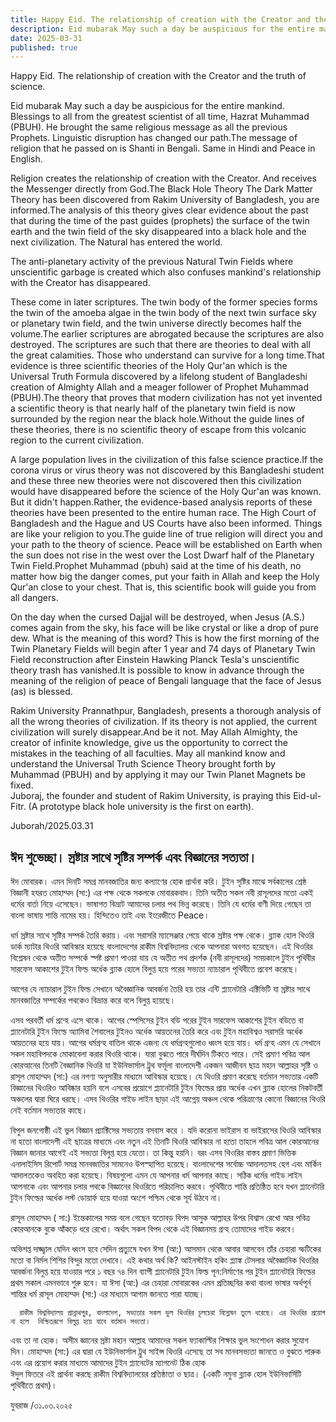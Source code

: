 ```yaml
---
title: Happy Eid. The relationship of creation with the Creator and the truth of science.
description: Eid mubarak May such a day be auspicious for the entire mankind. Blessings to all from the greatest scientist of all time, Hazrat Muhammad (PBUH).
date: 2025-03-31
published: true
---
```


Happy Eid. The relationship of creation with the Creator and the truth of science.

Eid mubarak May such a day be auspicious for the entire mankind. Blessings to all from the greatest scientist of all time, Hazrat Muhammad (PBUH). He brought the same religious message as all the previous Prophets. Linguistic disruption has changed our path.The message of religion that he passed on is Shanti in Bengali. Same in Hindi and Peace in English.

Religion creates the relationship of creation with the Creator. And receives the Messenger directly from God.The Black Hole Theory The Dark Matter Theory has been discovered from Rakim University of Bangladesh, you are informed.The analysis of this theory gives clear evidence about the past that during the time of the past guides (prophets) the surface of the twin earth and the twin field of the sky disappeared into a black hole and the next civilization. The Natural has entered the world. 

The anti-planetary activity of the previous Natural Twin Fields where unscientific garbage is created which also confuses mankind's relationship with the Creator has disappeared.

These come in later scriptures.  The twin body of the former species forms the twin of the amoeba algae in the twin body of the next twin surface sky or planetary twin field, and the twin universe directly becomes half the volume.The earlier scriptures are abrogated because the scriptures are also destroyed. The scriptures are such that there are theories to deal with all the great calamities. Those who understand can survive for a long time.That evidence is three scientific theories of the Holy Qur'an which is the Universal Truth Formula discovered by a lifelong student of Bangladeshi creation of Almighty Allah and a meager follower of Prophet Muhammad (PBUH).The theory that proves that modern civilization has not yet invented a scientific theory is that nearly half of the planetary twin field is now surrounded by the region near the black hole.Without the guide lines of these theories, there is no scientific theory of escape from this volcanic region to the current civilization. 

A large population lives in the civilization of this false science practice.If the corona virus or virus theory was not discovered by this Bangladeshi student and these three new theories were not discovered then this civilization would have disappeared before the science of the Holy Qur'an was known. But it didn't happen.Rather, the evidence-based analysis reports of these theories have been presented to the entire human race. The High Court of Bangladesh and the Hague and US Courts have also been informed. Things are like your religion to you.The guide line of true religion will direct you and your path to the theory of science. Peace will be established on Earth when the sun does not rise in the west over the Lost Dwarf half of the Planetary Twin Field.Prophet Muhammad (pbuh) said at the time of his death, no matter how big the danger comes, put your faith in Allah and keep the Holy Qur'an close to your chest. That is, this scientific book will guide you from all dangers.

On the day when the cursed Dajjal will be destroyed, when Jesus (A.S.) comes again from the sky, his face will be like crystal or like a drop of pure dew. What is the meaning of this word? This is how the first morning of the Twin Planetary Fields will begin after 1 year and 74 days of Planetary Twin Field reconstruction after Einstein Hawking Planck Tesla's unscientific theory trash has vanished.It is possible to know in advance through the meaning of the religion of peace of Bengali language that the face of Jesus (as) is blessed. 

Rakim University Prannathpur, Bangladesh, presents a thorough analysis of all the wrong theories of civilization. If its theory is not applied, the current civilization will surely disappear.And be it not. May Allah Almighty, the creator of infinite knowledge, give us the opportunity to correct the mistakes in the teaching of all faculties. May all mankind know and understand the Universal Truth Science Theory brought forth by Muhammad (PBUH) and by applying it may our Twin Planet Magnets be fixed.   
  Juboraj, the founder and student of Rakim University, is praying this Eid-ul-Fitr.
(A prototype black hole university is the first on earth).

Juborah/2025.03.31

## ঈদ শুভেচ্ছা। স্রষ্টার সাথে সৃষ্টির সম্পর্ক এবং বিজ্ঞানের সত‍্যতা।  

ঈদ মোবারক। এমন দিনটি সমগ্র মানবজাতির জন‍্য কল‍্যাণের হোক প্রার্থনা করি। টুইন সৃষ্টির মাঝে সর্বকালের শ্রেষ্ঠ বিজ্ঞানী হযরত মোহাম্মদ (সা:)  এর পক্ষ থেকে সকলকে মোবারকবাদ। তিনি অতীত সকল নবী রাসূলদের মতো একই ধর্মের বার্তা নিয়ে এসেছেন। ভাষাগত বিভ্রাট আমাদের চলার পথ ভিন্ন করেছে। তিনি যে ধর্মের বাণী দিয়ে গেছেন তা বাংলা ভাষায় শান্তি নামের হয়। হিন্দিতেও তাই এবং ইংরেজীতে Peace।

ধর্ম স্রষ্টার সাথে সৃষ্টির সম্পর্ক তৈরি করায়। এবং সরাসরি ম‍্যাসেঞ্জার পেয়ে থাকে স্রষ্টার পক্ষ থেকে। ব্ল‍্যাক হোল থিওরি ডার্ক ম‍্যাটার থিওরি আবিস্কার হয়েছে বাংলাদেশের রাকীম বিশ্ববিদ্যালয় থেকে আপনারা অবগত হয়েছেন।
এই থিওরির বিশ্লেষন থেকে অতীত সম্পর্কে স্পষ্ট প্রমাণ পাওয়া যায় যে অতীত পথ প্রদর্শক (নবী রাসূলদের) সময়কালে টুইন পৃথিবীর সারফেস আকাশের টুইন ফিল্ড অর্ধেক ব্ল‍্যাক হোলে বিলুপ্ত হয়ে পরের সভ‍্যতা ন‍্যাচারাল পৃথিবীতে প্রবেশ করেছে। 
 
আগের যে ন‍্যাচারাল টুইন ফিল্ড সেখানে অবৈজ্ঞানিক আবর্জনা তৈরি হয় তার এন্টি প্ল‍্যানেটারি এক্টিভিটি যা স্রষ্টার সাথে মানবজাতির   সম্পর্কের পথকেও বিভ্রান্ত করে বলে বিলুপ্ত হয়েছে। 

এসব পরবর্তী ধর্ম গ্রন্হে এসে থাকে।  আগের স্পেসিসের টুইন বডি পরের টুইন সারফেস আকাশের টুইন বডিতে বা প্ল‍্যানেটারি টুইন ফিল্ডে অ‍্যামিবা শৈবালের টুইনও অর্ধেক আয়তনের তৈরি করে এবং টুইন মহাবিশ্বও সরাসরি অর্ধেক আয়তনের হয়ে যায়। আগের ধর্মগ্রন্হ বাতিল থাকে এজন‍্য যে ধর্মগ্রন্হগুলোও ধ্বংস হয়ে যায়। ধর্ম গ্রন্হ এমন যে সেখানে সকল মহাবিপদকে মোকাবেলা করার থিওরি থাকে। যারা বুঝতে পারে দীর্ঘদিন টিকতে পারে।  সেই প্রমাণ পবিত্র আল কোরআনের তিনটি বৈজ্ঞানিক থিওরি যা ইউনিভার্সাল ট্রুথ ফর্মূলা বাংলাদেশী একজন আজীবন ছাত্র মহান আল্লাহর সৃষ্টি ও রাসূল মোহাম্মদ (সা:) এর নগণ‍্য অনুসারীর মাধ‍্যমে আবিস্কার হয়েছে। যে থিওরি প্রমাণ করেছে বর্তমান সভ‍্যতার একটি বিজ্ঞানের থিওরিও আবিষ্কার হয়নি বলে এসবের  প্রয়োগে প্ল‍্যানেটারি টুইন ফিল্ডের প্রায় অর্ধেক এখন ব্ল‍্যাক হোলের নিকটবর্তী অঞ্চলের দ্বারা ঘিরে ধরছে। 
এসব থিওরির গাইড লাইন ছাড়া এই আগ্নেয় অঞ্চল থেকে পরিত্রাণের কোনো বিজ্ঞানের থিওরি নেই বর্তমান সভ‍্যতার কাছে। 

বিপুল জনগোষ্ঠী এই ভুল বিজ্ঞান প্র‍্যাক্টিসের সভ‍্যতায় বসবাস করে । যদি করোনা ভাইরাস বা ভাইরাসের থিওরি আবিস্কার না হতো বাংলাদেশী এই ছাত্রের মাধ‍্যমে এবং নতুন এই তিনটি থিওরি আবিস্কার না হতো তাহলে পবিত্র আল  কোরআনের বিজ্ঞান জানার আগেই এই সভ‍্যতা বিলুপ্ত হয়ে যেতো। তা কিন্তু হয়নি।  বরং এসব থিওরির বাস্তব প্রমাণ ভিত্তিক এনালাইসিস রিপোর্ট সমগ্র মানবজাতির সামনেও উপস্হাপিত হয়েছে। বাংলাদেশের সর্বোচ্চ আদালতসহ হেগ এবং মার্কিন আদালতকেও অবহিত করা হয়েছে। বিষয়গুলো এমন যে আপনার ধর্ম আপনার কাছে। সঠিক ধর্মের গাইড লাইন আপনাকে এবং  আপনার চলার পথকে বিজ্ঞানের থিওরিতে পরিচালিত করবে। পৃথিবীতে শান্তি প্রতিষ্ঠিত হবে যখন প্ল‍্যানেটারি টুইন ফিল্ডের অর্ধেক লস্ট ডোয়ার্ফ হয়ে যাওয়া অংশে পশ্চিম থেকে সূর্য উঠবে না।  

রাসূল মোহাম্মদ ( সা:) ইন্তেকালের সময় বলে গেছেন যতোবড় বিপদ আসুক আল্লাহর উপর বিশ্বাস রেখো আর পবিত্র কোরআনকে বুকে আঁকড়ে ধরে রেখো। অর্থাৎ সকল বিপদ থেকে এই বিজ্ঞানময় গ্রন্হ তোমাদের গাইড করবে। 

অভিশপ্ত দাজ্জ্বাল যেদিন ধ্বংস হবে সেদিন প্রত‍্যুষে যখন ঈসা (আ:) আসমান থেকে আবার আসবেন তাঁর চেহারা স্ফটিকের মতো বা নির্মল শিশির বিন্দুর মতো দেখাবে। এই কথার অর্থ কি? 
আইনস্টাইন হকিং প্ল‍্যাঙ্ক টেসলার অবৈজ্ঞানিক থিওরির আবর্জনা বিলুপ্ত হয়ে যাওয়ার পরে ১ বছর ৭৪ দিন ব‍্যাপী প্ল‍্যানেটারি টুইন ফিল্ড পূন:নির্মাণের পর টুইন প্ল‍্যানেটারি ফিল্ডের প্রথম সকাল এমনভাবে শুরু হবে। যা ঈসা (আ:) এর চেহারা মোবারকের এমন প্রতিচ্ছবির কথা বাংলা ভাষার অর্থপূর্ন শান্তির ধর্ম রাসূল মোহাম্মদ (সা:) এর  মাধ‍্যমে আগাম জানতে পারা যাচ্ছে। 

      রাকীম বিশ্ববিদ্যালয় প্রান্নাথপুর, বাংলাদেশ, সভ‍্যতার সকল ভুল থিওরির চূলচেরা বিশ্লেষন তুলে ধরেছে। এর থিওরির প্রয়োগ না হলে  নিশ্চিতরূপে বিলুপ্ত হয়ে যাবে বর্তমান সভ‍্যতা।
 এবং তা না হোক। অসীম জ্ঞানের স্রষ্টা মহান আল্লাহ আমাদের সকল ফ‍্যাকাল্টির শিক্ষার ভুল সংশোধন করার সুযোগ দিন। মোহাম্মদ (সা:) এর দ্বারা যে ইউনিভার্সাল ট্রুথ সাইন্স থিওরি এসেছে তা সব মানবসভ‍্যতা জানতে ও বুঝতে পারুক এবং এর প্রয়োগ করার মাধ‍্যমে আমাদের টুইন প্ল‍্যানেটের ম‍্যাগনেট ঠিক হোক   
  ঈদুল ফিতরে এই প্রার্থনা করছে রাকীম বিশ্ববিদ্যালয়ের প্রতিষ্ঠাতা ও ছাত্র। (একটি নমুনা ব্ল‍্যাক হোল ইউনিভার্সিটি পৃথিবীতে প্রথম)।

যুবরাজ /৩১.০৩.২০২৫

